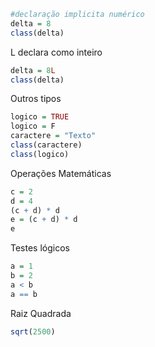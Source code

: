 ```r
#declaração implicita numérico
delta = 8
class(delta)
```
L declara como inteiro
```r
delta = 8L
class(delta)
```
Outros tipos
```r
logico = TRUE
logico = F
caractere = "Texto"
class(caractere)
class(logico)
```
Operações Matemáticas
```r
c = 2
d = 4
(c + d) * d
e = (c + d) * d
e
```
Testes lógicos
```r
a = 1
b = 2
a < b
a == b

```
Raiz Quadrada
```r
sqrt(2500)
```
